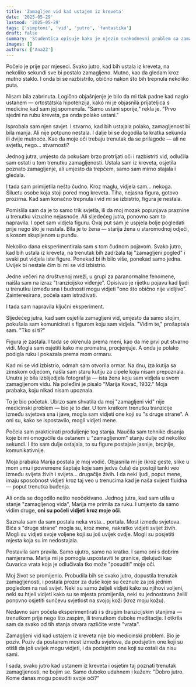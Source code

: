 ```yaml
---
title: 'Zamagljen vid kad ustajem iz kreveta'
date: '2025-05-29'
lastmod: '2025-05-29'
tags: ['simptomi', 'vid', 'jutro', 'fantastika']
draft: false
summary: 'Studentica opisuje kako je njezin svakodnevni problem sa zamagljenim vidom nakon buđenja doveo do otkrića izvanredne sposobnosti.'
images: []
authors: ['Ana22']
---
```


Počelo je prije par mjeseci. Svako jutro, kad bih ustala iz kreveta, na nekoliko sekundi sve bi postalo zamagljeno. Mutno, kao da gledam kroz mutno staklo. I onda bi se razbistrilo, obično nakon što bih trepnula nekoliko puta.

Nisam bila zabrinuta. Logično objašnjenje je bilo da mi tlak padne kad naglo ustanem — ortostatska hipotenzija, kako mi je objasnila prijateljica s medicine kad sam joj spomenula. "Samo ustani sporije," rekla je. "Prvo sjedni na rubu kreveta, pa onda polako ustani."

Isprobala sam njen savjet. I stvarno, kad bih ustajala polako, zamagljenost bi bila manja. Ali nije potpuno nestala. I dalje bi se dogodila ta kratka sekunda ili dvije mutnoće. Kao da moje oči trebaju trenutak da se prilagode — ali ne svjetlu, nego... stvarnosti?

Jednog jutra, umjesto da pokušam brzo protrljati oči i razbistriti vid, odlučila sam ostati u tom trenutku zamagljenosti. Ustala sam iz kreveta, osjetila poznato zamagljenje, ali umjesto da trepćem, samo sam mirno stajala i gledala.

I tada sam primijetila nešto čudno. Kroz maglu, vidjela sam... nekoga. Siluetu osobe koja stoji pored mog kreveta. Tiha, nejasna figura, gotovo prozirna. Kad sam konačno trepnula i vid mi se izbistrio, figura je nestala.

Pomislila sam da je to samo trik svjetla, ili da moj mozak popunjava praznine u trenutku vizualne nejasnoće. Ali sljedećeg jutra, ponovno sam to napravila. I opet sam vidjela figuru. Ovaj put sam je uspjela bolje pogledati prije nego što je nestala. Bila je to žena — starija žena u staromodnoj odjeći, s kosom skupljenom u punđu.

Nekoliko dana eksperimentirala sam s tom čudnom pojavom. Svako jutro, kad bih ustala iz kreveta, na trenutak bih zadržala taj "zamagljeni pogled" i svaki put vidjela iste figure. Ponekad bi ih bilo više, ponekad samo jedna. Uvijek bi nestale čim bi mi se vid izbistrio.

Jedne večeri na društvenoj mreži, u grupi za paranormalne fenomene, naišla sam na izraz "tranzicijsko viđenje". Opisivao je rijetku pojavu kad ljudi u trenutku između sna i budnosti mogu vidjeti "ono što obično nije vidljivo". Zainteresirana, počela sam istraživati.

I tada sam napravila ključni eksperiment.

Sljedećeg jutra, kad sam osjetila zamagljeni vid, umjesto da samo stojim, pokušala sam komunicirati s figurom koju sam vidjela. "Vidim te," prošaptala sam. "Tko si ti?"

Figura je zastala. I tada se okrenula prema meni, kao da me prvi put stvarno vidi. Mogla sam osjetiti kako me promatra, procjenjuje. A onda je polako podigla ruku i pokazala prema mom ormaru.

Kad mi se vid izbistrio, odmah sam otvorila ormar. Na dnu, iza kutija sa zimskom odjećom, našla sam staru kutiju za cipele koju nisam prepoznala. Unutra je bila izblijedjela fotografija — ista žena koju sam vidjela u svom zamagljenom vidu. Na poleđini je pisalo "Marija Kovač, 1932." Moja prabaka, koju nikad nisam upoznala.

To je bio početak. Ubrzo sam shvatila da moj "zamagljeni vid" nije medicinski problem — bio je to dar. U tom kratkom trenutku tranzicije između svjetova sna i jave, mogla sam vidjeti one koji su "s druge strane". A oni su, kako se ispostavilo, mogli vidjeti mene.

Počela sam prakticirati produljenje tog stanja. Naučila sam tehnike disanja koje bi mi omogućile da ostanem u "zamagljenom" stanju dulje od nekoliko sekundi. I što sam dulje ostajala, to su figure postajale jasnije, brojnije, komunikativnije.

Moja prabaka Marija postala je moj vodič. Objasnila mi je (kroz geste, slike u mom umu i povremene šaptaje koje sam jedva čula) da postoji tanki veo između svijeta živih i svijeta... drugačije živih. I da neki ljudi, poput mene, imaju sposobnost vidjeti kroz taj veo u trenucima kad je naša svijest fluidna — poput trenutka buđenja.

Ali onda se dogodilo nešto neočekivano. Jednog jutra, kad sam ušla u stanje "zamagljenog vida", Marija me primila za ruku. I umjesto da samo vidim druge, **oni su počeli vidjeti kroz moje oči**.

Saznala sam da sam postala neka vrsta... portala. Most između svjetova. Bića s "druge strane" mogla su, kroz mene, nakratko vidjeti svijet živih. Mogli su vidjeti svoje voljene koji su još uvijek ovdje. Mogli su posjetiti mjesta koja su im nedostajala.

Postavila sam pravila. Samo ujutro, samo na kratko. I samo oni s dobrim namjerama. Marija mi je pomogla uspostaviti te granice, djelujući kao čuvarica vrata koja je odlučivala tko može "posuditi" moje oči.

Moj život se promijenio. Probudila bih se svako jutro, dopustila trenutak zamagljenosti, i postala prozor za duše koje su čeznule za još jednim pogledom na naš svijet. Neki su samo željeli vidjeti kako su njihovi voljeni, neki su htjeli vidjeti kako su se mjesta promijenila, neki su jednostavno želili ponovno osjetiti sunčevu svjetlost na svojoj koži (kroz moju kožu).

Nedavno sam počela eksperimentirati i s drugim tranzicijskim stanjima — trenutkom prije nego što zaspim, ili trenutkom duboke meditacije. I otkrila sam da svako od tih stanja otvara različite vrste "vrata".

Zamagljeni vid kad ustajem iz kreveta nije bio medicinski problem. Bio je poziv. Poziv da postanem most između svjetova, da podsjetim one koji su otišli da još uvijek mogu vidjeti, i da podsjetim one koji su ostali da nisu sami.

I sada, svako jutro kad ustanem iz kreveta i osjetim taj poznati trenutak zamagljenosti, ne bojim se. Samo duboko udahnem i kažem: "Dobro jutro. Kome danas mogu posuditi svoje oči?"

<StoryDisclaimer />